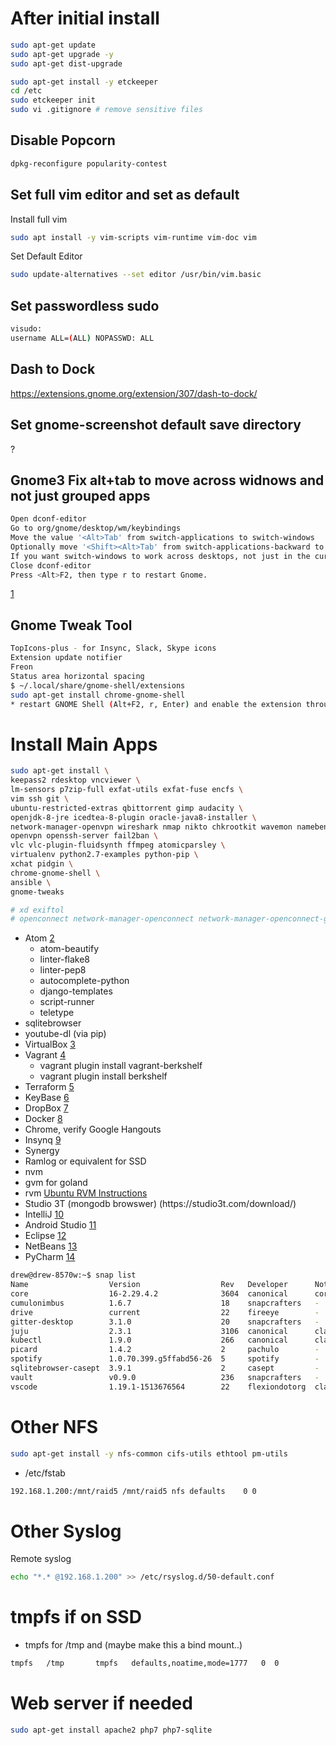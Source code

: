 
= After initial install =
<syntaxhighlight lang=bash>
sudo apt-get update
sudo apt-get upgrade -y
sudo apt-get dist-upgrade

sudo apt-get install -y etckeeper
cd /etc
sudo etckeeper init
sudo vi .gitignore # remove sensitive files
</syntaxhighlight>

==Disable Popcorn==
<syntaxhighlight lang=bash>
dpkg-reconfigure popularity-contest
</syntaxhighlight>

==Set full vim editor and set as default==
Install full vim 
<syntaxhighlight lang=bash>
sudo apt install -y vim-scripts vim-runtime vim-doc vim
</syntaxhighlight>

Set Default Editor
<syntaxhighlight lang=bash>
sudo update-alternatives --set editor /usr/bin/vim.basic
</syntaxhighlight>

==Set passwordless sudo==
<syntaxhighlight lang=bash>
visudo:
username ALL=(ALL) NOPASSWD: ALL
</syntaxhighlight>

== Dash to Dock ==
https://extensions.gnome.org/extension/307/dash-to-dock/

==  Set gnome-screenshot default save directory ==
?
== Gnome3 Fix alt+tab to move across widnows and not just grouped apps ==
<syntaxhighlight lang=bash>
Open dconf-editor
Go to org/gnome/desktop/wm/keybindings
Move the value '<Alt>Tab' from switch-applications to switch-windows
Optionally move '<Shift><Alt>Tab' from switch-applications-backward to switch-windows-backward
If you want switch-windows to work across desktops, not just in the current desktop, you can also uncheck org/gnome/shell/window-switcher/current-workspace-only (Courtesy of @CharlBotha)
Close dconf-editor
Press <Alt>F2, then type r to restart Gnome.
</syntaxhighlight>
[https://superuser.com/questions/394376/how-to-prevent-gnome-shells-alttab-from-grouping-windows-from-similar-apps]

== Gnome Tweak Tool ==
<syntaxhighlight lang=bash>
TopIcons-plus - for Insync, Slack, Skype icons
Extension update notifier
Freon
Status area horizontal spacing
$ ~/.local/share/gnome-shell/extensions
sudo apt-get install chrome-gnome-shell
* restart GNOME Shell (Alt+F2, r, Enter) and enable the extension through gnome-tweak-tool.
</syntaxhighlight>

=Install Main Apps=
<syntaxhighlight lang=bash>
sudo apt-get install \
keepass2 rdesktop vncviewer \
lm-sensors p7zip-full exfat-utils exfat-fuse encfs \
vim ssh git \
ubuntu-restricted-extras qbittorrent gimp audacity \ 
openjdk-8-jre icedtea-8-plugin oracle-java8-installer \
network-manager-openvpn wireshark nmap nikto chkrootkit wavemon namebench apache2-utils mailutils \
openvpn openssh-server fail2ban \
vlc vlc-plugin-fluidsynth ffmpeg atomicparsley \
virtualenv python2.7-examples python-pip \
xchat pidgin \
chrome-gnome-shell \
ansible \
gnome-tweaks

# xd exiftol
# openconnect network-manager-openconnect network-manager-openconnect-gnome # cisco vpn
</syntaxhighlight>

* Atom [https://atom.io/]
** atom-beautify
** linter-flake8
** linter-pep8
** autocomplete-python
** django-templates
** script-runner
** teletype
* sqlitebrowser
* youtube-dl (via pip)
* VirtualBox [https://www.virtualbox.org/]
* Vagrant [https://www.vagrantup.com/]
** vagrant plugin install vagrant-berkshelf
** vagrant plugin install berkshelf
* Terraform [https://www.terraform.io/]
* KeyBase [https://keybase.io]
* DropBox [https://dropbox.com]
* Docker [https://docs.docker.com/install/linux/docker-ce/ubuntu/]
* Chrome, verify Google Hangouts
* Insynq [https://www.insynchq.com/downloads]
* Synergy
* Ramlog or equivalent for SSD
* nvm
* gvm for goland
* rvm [https://github.com/rvm/ubuntu_rvm Ubuntu RVM Instructions]
* Studio 3T (mongodb browswer) (https://studio3t.com/download/)
* IntelliJ [https://www.jetbrains.com/idea/download/]
* Android Studio [https://developer.android.com/studio/index.html]
* Eclipse [https://www.eclipse.org/]
* NetBeans [https://netbeans.org/downloads/]
* PyCharm [https://www.jetbrains.com/pycharm/download/#section=linux]

<syntaxhighlight lang=bash>
drew@drew-8570w:~$ snap list
Name                  Version                  Rev   Developer      Notes
core                  16-2.29.4.2              3604  canonical      core
cumulonimbus          1.6.7                    18    snapcrafters   -
drive                 current                  22    fireeye        -
gitter-desktop        3.1.0                    20    snapcrafters   -
juju                  2.3.1                    3106  canonical      classic
kubectl               1.9.0                    266   canonical      classic
picard                1.4.2                    2     pachulo        -
spotify               1.0.70.399.g5ffabd56-26  5     spotify        -
sqlitebrowser-casept  3.9.1                    2     casept         -
vault                 v0.9.0                   236   snapcrafters   -
vscode                1.19.1-1513676564        22    flexiondotorg  classic
</syntaxhighlight>

= Other NFS =
<syntaxhighlight lang=bash>
sudo apt-get install -y nfs-common cifs-utils ethtool pm-utils
</syntaxhighlight>

*/etc/fstab
<syntaxhighlight lang=bash>
192.168.1.200:/mnt/raid5 /mnt/raid5	nfs	defaults	0 0
</syntaxhighlight>

= Other Syslog =
Remote syslog
<syntaxhighlight lang=bash>
echo "*.* @192.168.1.200" >> /etc/rsyslog.d/50-default.conf
</syntaxhighlight>

= tmpfs if on SSD =
*tmpfs for /tmp and (maybe make this a bind mount..)
<syntaxhighlight lang=bash>
tmpfs   /tmp       tmpfs   defaults,noatime,mode=1777   0  0
</syntaxhighlight>

= Web server if needed =
<syntaxhighlight lang=bash>
sudo apt-get install apache2 php7 php7-sqlite
</syntaxhighlight>